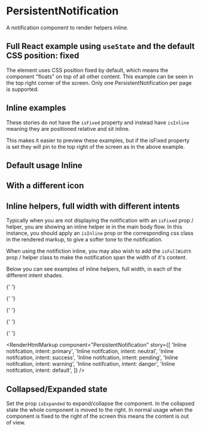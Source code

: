 
<Meta of={PersistentNotificationStories} />

# PersistentNotification

A notification component to render helpers inline.

<ArgsTable of={PersistentNotification} />

## Full React example using `useState` and the default CSS position: fixed

The element uses CSS position fixed by default, which means the component "floats" on top of all other content. This example can be seen in the top right corner of the screen. Only one PersistentNotification per page is supported.

<Canvas>
  <Story of={PersistentNotificationStories.FullReactExampleFixedPosition} />
</Canvas>

## Inline examples

These stories do not have the `isFixed` property and instead have `isInline` meaning they are positioned relative and sit inline.

This makes it easier to preview these examples, but if the isFixed property is set they will pin to the top right of the screen as in the above example.

## Default usage Inline

<Canvas>
  <Story of={PersistentNotificationStories.DefaultUsageInline} />
</Canvas>

<RenderHtmlMarkup component="PersistentNotification" story="Default Usage Inline" />

## With a different icon

<Canvas>
  <Story of={PersistentNotificationStories.WithADifferentIcon} />
</Canvas>

<RenderHtmlMarkup component="PersistentNotification" story="With a different icon" />

## Inline helpers, full width with different intents

Typically when you are not displaying the notification with an `isFixed` prop / helper, you are showing an inline helper ie in the main body flow. In this instance, you should apply an `isInline` prop or the corresponding css class in the rendered markup, to give a softer tone to the notification.

When using the notifiction inline, you may also wish to add the `isFullWidth` prop / helper class to make the notification span the width of it's content.

Below you can see examples of inline helpers, full width, in each of the different intent shades.

<Canvas>
  <Story of={PersistentNotificationStories.InlineNotifcationIntentPrimary} />

{' '}

<Story of={PersistentNotificationStories.InlineNotifcationIntentNeutral} />

{' '}

<Story of={PersistentNotificationStories.InlineNotifcationIntentSuccess} />

{' '}

<Story of={PersistentNotificationStories.InlineNotifcationIntentPending} />

{' '}

<Story of={PersistentNotificationStories.InlineNotifcationIntentWarning} />

{' '}

<Story of={PersistentNotificationStories.InlineNotifcationIntentDanger} />

  <Story of={PersistentNotificationStories.InlineNotifcationIntentDefault} />
</Canvas>

<RenderHtmlMarkup
  component="PersistentNotification"
  story={[
    'Inline notifcation, intent: primary',
    'Inline notifcation, intent: neutral',
    'Inline notifcation, intent: success',
    'Inline notifcation, intent: pending',
    'Inline notifcation, intent: warning',
    'Inline notifcation, intent: danger',
    'Inline notifcation, intent: default',
  ]}
/>

## Collapsed/Expanded state

Set the prop `isExpanded` to expand/collapse the component. In the collapsed state the whole component is moved to the right. In normal usage when the component is fixed to the right of the screen this means the content is out of view.
